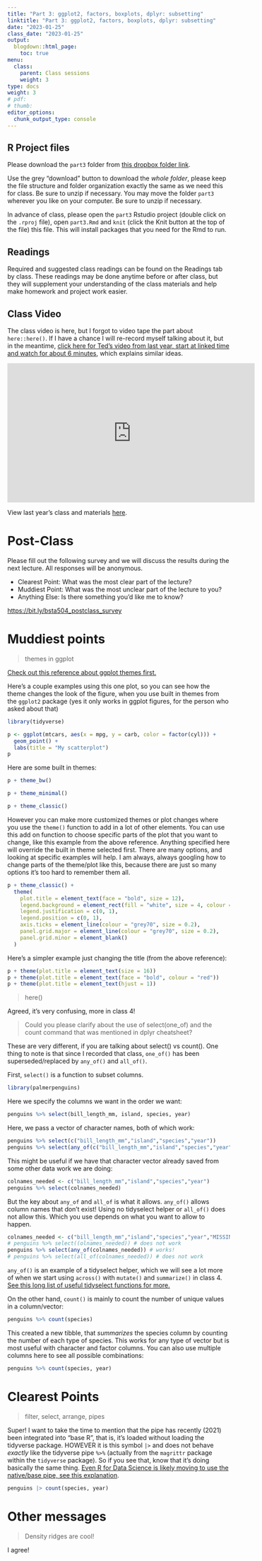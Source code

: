 ```yaml
---
title: "Part 3: ggplot2, factors, boxplots, dplyr: subsetting"
linktitle: "Part 3: ggplot2, factors, boxplots, dplyr: subsetting"
date: "2023-01-25"
class_date: "2023-01-25"
output:
  blogdown::html_page:
    toc: true
menu:
  class:
    parent: Class sessions
    weight: 3
type: docs
weight: 3
# pdf: 
# thumb: 
editor_options: 
  chunk_output_type: console
---
```


## R Project files

Please download the `part3` folder from [this dropbox folder link](https://bit.ly/bsta504_dropbox_2023).

Use the grey "download" button to download the *whole folder*, please keep the file structure and folder organization exactly the same as we need this for class. Be sure to unzip if necessary. You may move the folder `part3` wherever you like on your computer. Be sure to unzip if necessary. 

In advance of class, please open the `part3` Rstudio project (double click on the `.rproj` file), open `part3.Rmd` and `knit` (click the Knit button at the top of the file) this file. This will install packages that you need for the Rmd to run.

## Readings

Required and suggested class readings can be found on the Readings tab by class. These readings may be done anytime before or after class, but they will supplement your understanding of the class materials and help make homework and project work easier.

## Class Video

The class video is here, but I forgot to video tape the part about `here::here()`. If I have a chance I will re-record myself talking about it, but in the meantime, [click here for Ted's video from last year, start at linked time and watch for about 6 minutes](https://youtu.be/7KZWcICwF54?t=1463), which explains similar ideas.

<iframe width="560" height="315" src="https://www.youtube.com/embed/gLTl_9AAMjo" frameborder="0" allow="accelerometer; autoplay; clipboard-write; encrypted-media; gyroscope; picture-in-picture" allowfullscreen></iframe>


View last year's class and materials [here](https://sph-r-programming-2022.netlify.app/class/03-class/).


# Post-Class

Please fill out the following survey and we will discuss the results during the next lecture. All responses will be anonymous.

- Clearest Point: What was the most clear part of the lecture?
- Muddiest Point: What was the most unclear part of the lecture to you?
- Anything Else: Is there something you'd like me to know?

<https://bit.ly/bsta504_postclass_survey>

# Muddiest points

> themes in ggplot

[Check out this reference about ggplot themes first.](https://ggplot2-book.org/polishing.html)

Here's a couple examples using this one plot, so you can see how the theme changes the look of the figure, when you use built in themes from the `ggplot2` package (yes it only works in ggplot figures, for the person who asked about that)

```r
library(tidyverse)

p <- ggplot(mtcars, aes(x = mpg, y = carb, color = factor(cyl))) +
  geom_point() +
  labs(title = "My scatterplot")
p
```

Here are some built in themes:

```r
p + theme_bw()
```

```r
p + theme_minimal()
```

```r
p + theme_classic()
```

However you can make more customized themes or plot changes where you use the `theme()` function to add in a lot of other elements. You can use this add on function to choose specific parts of the plot that you want to change, like this example from the above reference. Anything specified here will override the built in theme selected first. There are many options, and looking at specific examples will help. I am always, always googling how to change parts of the theme/plot like this, because there are just so many options it's too hard to remember them all.

```r
p + theme_classic() +
  theme(
    plot.title = element_text(face = "bold", size = 12),
    legend.background = element_rect(fill = "white", size = 4, colour = "white"),
    legend.justification = c(0, 1),
    legend.position = c(0, 1),
    axis.ticks = element_line(colour = "grey70", size = 0.2),
    panel.grid.major = element_line(colour = "grey70", size = 0.2),
    panel.grid.minor = element_blank()
  )
```


Here's a simpler example just changing the title (from the above reference):

```r
p + theme(plot.title = element_text(size = 16))
p + theme(plot.title = element_text(face = "bold", colour = "red"))
p + theme(plot.title = element_text(hjust = 1))
```

> here()

Agreed, it's very confusing, more in class 4!

> Could you please clarify about the use of select(one_of) and the count command that was mentioned in dplyr cheatsheet?

These are very different, if you are talking about select() vs count(). One thing to note is that since I recorded that class, `one_of()` has been superseded/replaced by `any_of()` and `all_of()`.

First, `select()` is a function to subset columns.

```r
library(palmerpenguins)
```

Here we specify the columns we want in the order we want:

```r
penguins %>% select(bill_length_mm, island, species, year)
```

Here, we pass a vector of character names, both of which work:

```r
penguins %>% select(c("bill_length_mm","island","species","year"))
penguins %>% select(any_of(c("bill_length_mm","island","species","year")))
```

This might be useful if we have that character vector already saved from some other data work we are doing:

```r
colnames_needed <- c("bill_length_mm","island","species","year")
penguins %>% select(colnames_needed)
```

But the key about `any_of` and `all_of` is what it allows. `any_of()` allows column names that don't exist! Using no tidyselect helper or `all_of()` does not allow this. Which you use depends on what you want to allow to happen.

```r
colnames_needed <- c("bill_length_mm","island","species","year","MISSING")
# penguins %>% select((olnames_needed)) # does not work
penguins %>% select(any_of(colnames_needed)) # works!
# penguins %>% select(all_of(colnames_needed)) # does not work
```

`any_of()` is an example of a tidyselect helper, which we will see a lot more of when we start using `across()` with `mutate()` and `summarize()` in class 4. [See this long list of useful tidyselect functions for more.](https://tidyselect.r-lib.org/reference/language.html)

On the other hand, `count()` is mainly to count the number of unique values in a column/vector:

```r
penguins %>% count(species)
```

This created a new tibble, that *summarizes* the species column by counting the number of each type of species. This works for any type of vector but is most useful with character and factor columns. You can also use multiple columns here to see all possible combinations:

```r
penguins %>% count(species, year)
```

# Clearest Points

> filter, select, arrange, pipes

Super! I want to take the time to mention that the pipe has recently (2021) been integrated into "base R", that is, it's loaded without loading the tidyverse package. HOWEVER it is this symbol `|>` and does not behave *exactly* like the tidyverse pipe `%>%` (actually from the `magrittr` package within the `tidyverse` package). So if you see that, know that it's doing basically the same thing. [Even R for Data Science is likely moving to use the native/base pipe, see this explanation](https://r4ds.hadley.nz/workflow-pipes.html).

```r
penguins |> count(species, year)
```


# Other messages

> Density ridges are cool!

I agree!

